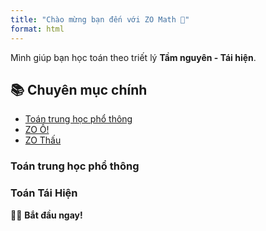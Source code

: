 ---
title: "Chào mừng bạn đến với ZO Math 🎯"
format: html
---

Mình giúp bạn học toán theo triết lý **Tầm nguyên - Tái hiện**.  

## 📚 Chuyên mục chính
- [Toán trung học phổ thông](toan-thpt/index.qmd)
- [ZO Ồ!](zo-o/index.qmd)
- [ZO Thấu](zo-thau/index.qmd)

### Toán trung học phổ thông

### Toán Tái Hiện

🤸‍♂️ **Bắt đầu ngay!**
